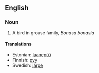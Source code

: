 ==English==
{{wikipedia}}

===Noun===
{{en-noun|sg=[[hazel]] [[grouse]]}}

# A bird in grouse family, ''Bonasa bonasia''

====Translations====
{{top}}
*Estonian: [[laanepüü]]
*Finnish: [[pyy]]
*Swedish: [[järpe]] {{c}}
{{bottom}}
